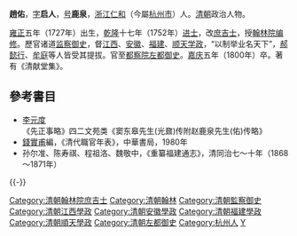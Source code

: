 '''趙佑'''{{BD|1727年||1800年||catIdx=趙Z}}，[[表字|字]]'''启人'''，[[号|号]]'''鹿泉'''，[[浙江|浙江]][[仁和县|仁和]]（今屬[[杭州市|杭州市]]）人。[[清朝|清朝]]政治人物。

[[雍正|雍正]]五年（1727年）出生，[[乾隆|乾隆]]十七年（1752年）[[进士|进士]]，改[[庶吉士|庶吉士]]，授[[翰林院编修|翰林院编修]]。歷官诸道[[监察御史|监察御史]]，督[[江西|江西]]、[[安徽|安徽]]、[[福建|福建]]、[[顺天|顺天]][[学政|学政]]，“以制举业名天下”，[[郝懿行|郝懿行]]、[[牟庭|牟庭]]等人皆受其提拔。官至[[都察院|都察院]][[左都御史|左都御史]]。[[嘉庆|嘉庆]]五年（1800年）卒。著有《清献堂集》。

== 參考書目 ==
*[[李元度|李元度]]《先正事略》四二文苑类《窦东皋先生(光鼐)传附赵鹿泉先生(佑)传略》
*[[錢實甫|錢實甫]]編，《清代職官年表》，中華書局，1980年
*孙尔准、陈寿祺、程祖洛、魏敬中，《重纂福建通志》，清同治七～十年（1868～1871年）

{{-}}
{{start box}}
{{s-off}}
{{s-before|[[鄒奕孝|鄒奕孝]]}}
{{s-title|[[清朝福建學政列表|提督福建學政]]|<small>乾隆五十八年八月廿三癸未（1793年9月27日）任</small>}}
{{s-after|[[陳嗣龍|陳嗣龍]]}}
{{end box}}

{{乾隆十七年壬申恩科殿试金榜}}
{{DEFAULTSORT:Zhao趙}}
[[Category:清朝翰林院庶吉士|Category:清朝翰林院庶吉士]]
[[Category:清朝翰林|Category:清朝翰林]]
[[Category:清朝監察御史|Category:清朝監察御史]]
[[Category:清朝江西學政|Category:清朝江西學政]]
[[Category:清朝安徽學政|Category:清朝安徽學政]]
[[Category:清朝福建學政|Category:清朝福建學政]]
[[Category:清朝順天學政|Category:清朝順天學政]]
[[Category:清朝左都御史|Category:清朝左都御史]]
[[Category:杭州人|Category:杭州人]]
[[Category:趙姓|Y]]